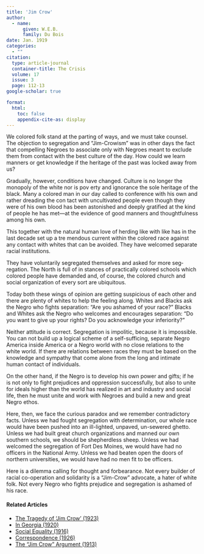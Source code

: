 ```yaml
---
title: 'Jim Crow'
author:
  - name:
      given: W.E.B.
      family: Du Bois
date: Jan. 1919
categories: 
  - ""
citation: 
  type: article-journal
  container-title: The Crisis
  volume: 17
  issue: 3
  page: 112-13
google-scholar: true

format:
  html:
    toc: false
    appendix-cite-as: display
---
```



We  colored folk stand at the parting of ways, and we must take counsel. The objection to segregation and "Jim-Crowism" was in other days the fact that compelling Ne­groes to associate only with Negroes meant to exclude them from contact with the best culture of the day. How could we learn manners or get knowledge if the heritage of the past was locked away from us?

Gradually, however, conditions have changed. Culture is no longer the monopoly of the white nor is pov­ erty and ignorance the sole heritage of the black. Many a colored man in our day called to conference with his own and rather dreading the con­ tact with uncultivated people even though they were of his own blood has been astonished and deeply grati­fied at the kind of people he has met---at the evidence of good manners and thoughtfulness among his own.

This together with the natural human love of herding like with like has in the last decade set up a tre­ mendous current within the colored race against any contact with whites that can be avoided. They have wel­comed separate racial institutions.

They have voluntarily segregated themselves and asked for more seg­regation. The North is full of in­ stances of practically colored schools which colored people have demanded and, of course, the colored church and social organization of every sort are ubiquitous.

Today both these wings of opinion are getting suspicious of each other and there are plenty of whites to help the feeling along. Whites and Blacks ask the Negro who fights separation: "Are you ashamed of your race?" Blacks and Whites ask the Negro who welcomes and encourages separation: "Do you want to give up your rights? Do you acknowledge your inferi­ority?"

Neither attitude is correct. Segregation is impolitic, because it is impossible. You can not build up a logical scheme of a self-sufficing, sep­arate Negro America inside America or a Negro world with no close rela­tions to the white world. If there are relations between races they must be based on the knowledge and sym­pathy that come alone from the long and intimate human contact of indi­viduals.

On the other hand, if the Negro is to develop his own power and gifts; if he is not only to fight prejudices and oppression successfully, but also to unite for ideals higher than the world has realized in art and indus­try and social life, then he must unite and work with Negroes and build a new and great Negro ethos.

Here, then, we face the curious paradox and we remember contradictory facts. Unless we had fought segregation with determination, our whole race would have been pushed into an ill-lighted, unpaved, un-sewered ghetto. Unless we had built great church organizations and manned our own southern schools, we should be shepherdless sheep. Unless we had welcomed the segregation of Fort Des Moines, we would have had no officers in the National Army. Unless we had beaten open the doors of northern universities, we would have had no men fit to be officers.

Here is a dilemma calling for thought and forbearance. Not every builder of racial co-operation and solidarity is a "Jim-Crow" advocate, a hater of white folk. Not every Negro who fights prejudice and segregation is ashamed of his race.

<!-- Similar articles start here -->
<div  class="clear-wrap"></div>

#### Related Articles

* [The Tragedy of 'Jim Crow' (1923)](/Volumes/26/04/tradgedy_of_jim_crow.html)
* [In Georgia (1920)](/Volumes/20/03/in-georgia.html)
* [Social Equality (1916)](/Volumes/12/01/social_equality.html)
* [Correspondence (1926)](/Volumes/31/05/correspondence.html)
* [The "Jim Crow" Argument (1913)](/Volumes/05/06/jim_crow_argument.html)

<!-- Similar articles end here -->